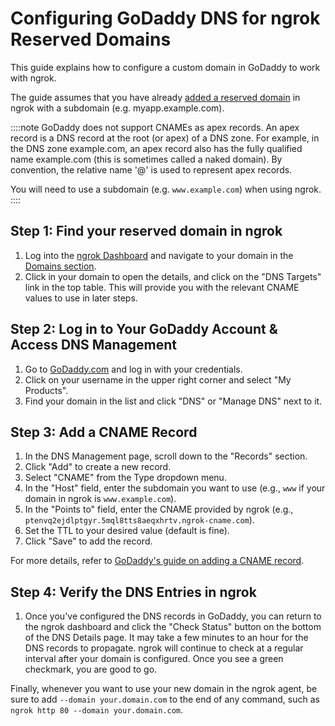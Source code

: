 # Configuring GoDaddy DNS for ngrok Reserved Domains

This guide explains how to configure a custom domain in GoDaddy to work with ngrok.

The guide assumes that you have already [added a reserved domain](/guides/how-to-set-up-a-custom-domain/) in ngrok with a subdomain (e.g. myapp.example.com).

::::note
GoDaddy does not support CNAMEs as apex records. An apex record is a DNS record at the root (or apex) of a DNS zone. For example, in the DNS zone example.com, an apex record also has the fully qualified name example.com (this is sometimes called a naked domain). By convention, the relative name '@' is used to represent apex records.

You will need to use a subdomain (e.g. `www.example.com`) when using ngrok.
::::

## Step 1: Find your reserved domain in ngrok

1. Log into the [ngrok Dashboard](https://dashboard.ngrok.com) and navigate to your domain in the [Domains section](https://dashboard.ngrok.com/cloud-edge/domains).
1. Click in your domain to open the details, and click on the "DNS Targets" link in the top table. This will provide you with the relevant CNAME values to use in later steps.

## Step 2: Log in to Your GoDaddy Account & Access DNS Management

1. Go to [GoDaddy.com](https://www.godaddy.com) and log in with your credentials.
1. Click on your username in the upper right corner and select "My Products".
1. Find your domain in the list and click "DNS" or "Manage DNS" next to it.

## Step 3: Add a CNAME Record

1. In the DNS Management page, scroll down to the "Records" section.
1. Click "Add" to create a new record.
1. Select "CNAME" from the Type dropdown menu.
1. In the "Host" field, enter the subdomain you want to use (e.g., `www` if your domain in ngrok is `www.example.com`).
1. In the "Points to" field, enter the CNAME provided by ngrok (e.g., `ptenvq2ejdlptgyr.5mql8tts8aeqxhrtv.ngrok-cname.com`).
1. Set the TTL to your desired value (default is fine).
1. Click "Save" to add the record.

For more details, refer to [GoDaddy's guide on adding a CNAME record](https://www.godaddy.com/help/add-a-cname-record-19236).

## Step 4: Verify the DNS Entries in ngrok

1. Once you've configured the DNS records in GoDaddy, you can return to the ngrok dashboard and click the "Check Status" button on the bottom of the DNS Details page. It may take a few minutes to an hour for the DNS records to propagate. ngrok will continue to check at a regular interval after your domain is configured. Once you see a green checkmark, you are good to go.

Finally, whenever you want to use your new domain in the ngrok agent, be sure to add `--domain your.domain.com` to the end of any command, such as `ngrok http 80 --domain your.domain.com`.
